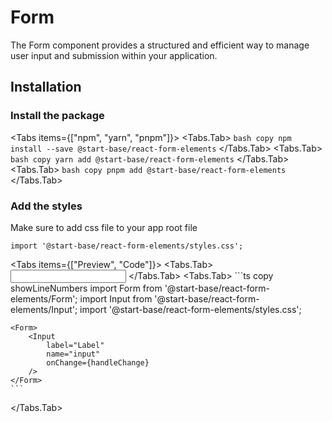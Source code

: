 
# Form

The Form component provides a structured and efficient way to manage user input and submission within your application. 

<ApiReferenceButton path="form-form--docs" />

## Installation

<Steps>

### Install the package

<Tabs items={["npm", "yarn", "pnpm"]}>
<Tabs.Tab>
    ``` bash copy
    npm install --save @start-base/react-form-elements
    ```
  </Tabs.Tab>
  <Tabs.Tab>
    ``` bash copy
    yarn add @start-base/react-form-elements
    ```
  </Tabs.Tab>
  <Tabs.Tab>
    ``` bash copy
    pnpm add @start-base/react-form-elements
    ```
  </Tabs.Tab>
</Tabs>
 
### Add the styles
 
Make sure to add css file to your app root file

``` tsx copy
import '@start-base/react-form-elements/styles.css';
```

</Steps>

<Tabs items={["Preview", "Code"]}>
  <Tabs.Tab>
  <Preview height="200px">
    <FormOnChange>
    <Input
        label="Label"
        name="input"
    />
  </FormOnChange>
  </Preview>
  </Tabs.Tab>
  <Tabs.Tab>
    ```ts copy showLineNumbers
    import Form from '@start-base/react-form-elements/Form';
    import Input from '@start-base/react-form-elements/Input';
    import '@start-base/react-form-elements/styles.css';

    <Form>
        <Input
            label="Label"
            name="input"
            onChange={handleChange}
        />
    </Form>
    ```
  </Tabs.Tab>
</Tabs>